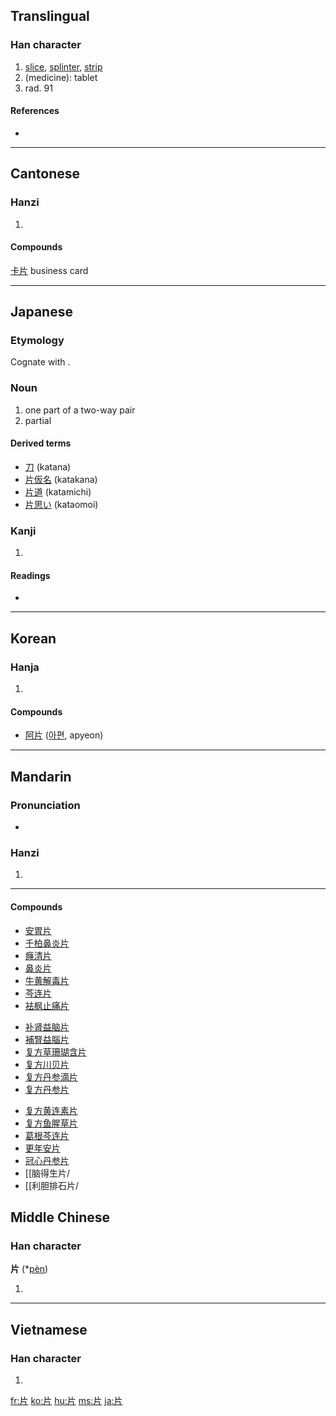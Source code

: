 ==Translingual==

===Han character===
{{Han char|rn=91|rad=片|as=00|sn=4|four=2202<sub>7</sub>|canj=中中一中 (LLML), 中中一弓 (LLMN)}}

# [[slice]], [[splinter]], [[strip]]
# (medicine): tablet
# rad. 91


====References====
* {{Han ref|kx=0692.360|dkj=19813|dj=1105.250|hdz=32014.010|uh=7247|ud=29255|bh=A4F9|bd=42233}}

----

==Cantonese==

===Hanzi===
{{yue-hanzi|jyut=|y=pin3}}

# {{defn|Cantonese|sort=片00}}

====Compounds====
[[卡片]] business card
----

==Japanese==

===Etymology===

Cognate with {{term|方|kata}}.

===Noun===
{{ja-noun|k|hira=かた|rom=kata}}

# one part of a two-way pair
# partial

====Derived terms====

* [[刀]] (katana)
* [[片仮名]] (katakana)
* [[片道]] (katamichi)
* [[片思い]] (kataomoi)

===Kanji===
{{ja-kanji|grade=6|rs=片00}}

# {{defn|Japanese}}

====Readings====
* {{ja-readings|on=[[へん]] (hen)|kun=[[かた]] (kata), [[きれ]] (kire), [[ぺんす]] (pensu)}}

----

==Korean==

===Hanja===
{{ko-hanja|hangeul=편|eumhun=|rv=pyeon|mr=p'yŏn|y=phyen}}

# {{defn|Korean|sort=片00}}

====Compounds====
* [[阿片]] ([[아편]], apyeon)

----

==Mandarin==

===Pronunciation===
*{{audio|zh-piàn.ogg|audio}}

===Hanzi===
{{cmn-hanzi|pin=[[piàn]] ([[pian4]])|wg=p'ien<sup>4</sup>}}

# {{defn|Mandarin|sort=片00}}

----
====Compounds====
{{top3}}
* [[安胃片]]
* [[千柏鼻炎片]]
* [[癃清片]]
* [[鼻炎片]]
* [[牛黄解毒片]]
* [[芩连片]]
* [[袪枫止痛片]]
{{mid3}}
* [[补肾益脑片]]
* [[補腎益腦片]]
* [[复方草珊瑚含片]]
* [[复方川贝片]]
* [[复方丹参滴片]]
* [[复方丹参片]]

{{mid3}}
* [[复方黄连素片]]
* [[复方鱼腥草片]]
* [[葛根芩连片]]
* [[更年安片]]
* [[冠心丹参片]]
* [[脑得生片/
* [[利胆排石片/


{{bottom}}

==Middle Chinese==

===Han character===
'''片''' (*[[pèn]])<!--asterisk indicates that this is a reconstructed pronunciation-->

# {{defn|Middle Chinese|sort=片00}}

----

==Vietnamese==

===Han character===
{{vi-hantu|[[phiến]], [[phiện]]|rs=片00}}

# {{defn|Vietnamese|sort=片00}}

[[fr:片]]
[[ko:片]]
[[hu:片]]
[[ms:片]]
[[ja:片]]